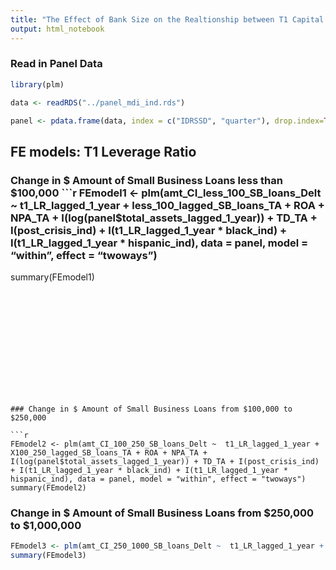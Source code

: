 ```yaml
---
title: "The Effect of Bank Size on the Realtionship between T1 Capital and Small-Business Lending"
output: html_notebook
---
```


### Read in Panel Data

```r
library(plm)

data <- readRDS("../panel_mdi_ind.rds")

panel <- pdata.frame(data, index = c("IDRSSD", "quarter"), drop.index=TRUE, row.names=TRUE)
```





## FE models:  T1 Leverage Ratio




### Change in $ Amount of Small Business Loans less than $100,000
```r
FEmodel1 <- plm(amt_CI_less_100_SB_loans_Delt ~  t1_LR_lagged_1_year + less_100_lagged_SB_loans_TA + ROA + NPA_TA + I(log(panel$total_assets_lagged_1_year)) + TD_TA + I(post_crisis_ind) + I(t1_LR_lagged_1_year * black_ind) + I(t1_LR_lagged_1_year * hispanic_ind), data = panel, model = "within", effect = "twoways")
summary(FEmodel1)
```













### Change in $ Amount of Small Business Loans from $100,000 to $250,000

```r
FEmodel2 <- plm(amt_CI_100_250_SB_loans_Delt ~  t1_LR_lagged_1_year + X100_250_lagged_SB_loans_TA + ROA + NPA_TA + I(log(panel$total_assets_lagged_1_year)) + TD_TA + I(post_crisis_ind) + I(t1_LR_lagged_1_year * black_ind) + I(t1_LR_lagged_1_year * hispanic_ind), data = panel, model = "within", effect = "twoways")
summary(FEmodel2)
```









### Change in $ Amount of Small Business Loans from $250,000 to $1,000,000

```r
FEmodel3 <- plm(amt_CI_250_1000_SB_loans_Delt ~  t1_LR_lagged_1_year + X250_1000_lagged_SB_loans_TA + ROA + NPA_TA + I(log(panel$total_assets_lagged_1_year)) + TD_TA + I(post_crisis_ind) + I(t1_LR_lagged_1_year * black_ind) + I(t1_LR_lagged_1_year * hispanic_ind), data = panel, model = "within", effect = "twoways")
summary(FEmodel3)
```

